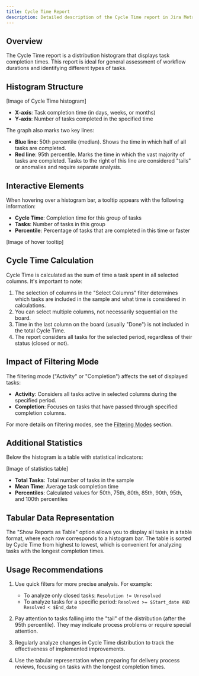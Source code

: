 ```yaml
---
title: Cycle Time Report
description: Detailed description of the Cycle Time report in Jira Metrics Plugin and its interpretation.
---
```


## Overview

The Cycle Time report is a distribution histogram that displays task completion times. This report is ideal for general assessment of workflow durations and identifying different types of tasks.

## Histogram Structure

[Image of Cycle Time histogram]

- **X-axis**: Task completion time (in days, weeks, or months)
- **Y-axis**: Number of tasks completed in the specified time

The graph also marks two key lines:

- **Blue line**: 50th percentile (median). Shows the time in which half of all tasks are completed.
- **Red line**: 95th percentile. Marks the time in which the vast majority of tasks are completed. Tasks to the right of this line are considered "tails" or anomalies and require separate analysis.

## Interactive Elements

When hovering over a histogram bar, a tooltip appears with the following information:

- **Cycle Time**: Completion time for this group of tasks
- **Tasks**: Number of tasks in this group
- **Percentile**: Percentage of tasks that are completed in this time or faster

[Image of hover tooltip]

## Cycle Time Calculation

Cycle Time is calculated as the sum of time a task spent in all selected columns. It's important to note:

1. The selection of columns in the "Select Columns" filter determines which tasks are included in the sample and what time is considered in calculations.
2. You can select multiple columns, not necessarily sequential on the board.
3. Time in the last column on the board (usually "Done") is not included in the total Cycle Time.
4. The report considers all tasks for the selected period, regardless of their status (closed or not).

## Impact of Filtering Mode

The filtering mode ("Activity" or "Completion") affects the set of displayed tasks:

- **Activity**: Considers all tasks active in selected columns during the specified period.
- **Completion**: Focuses on tasks that have passed through specified completion columns.

For more details on filtering modes, see the [Filtering Modes](/en/docs/core-concepts/filtering-modes) section.

## Additional Statistics

Below the histogram is a table with statistical indicators:

[Image of statistics table]

- **Total Tasks**: Total number of tasks in the sample
- **Mean Time**: Average task completion time
- **Percentiles**: Calculated values for 50th, 75th, 80th, 85th, 90th, 95th, and 100th percentiles

## Tabular Data Representation

The "Show Reports as Table" option allows you to display all tasks in a table format, where each row corresponds to a histogram bar. The table is sorted by Cycle Time from highest to lowest, which is convenient for analyzing tasks with the longest completion times.

## Usage Recommendations

1. Use quick filters for more precise analysis. For example:

   - To analyze only closed tasks: `Resolution != Unresolved`
   - To analyze tasks for a specific period: `Resolved >= $Start_date AND Resolved < $End_date`

2. Pay attention to tasks falling into the "tail" of the distribution (after the 95th percentile). They may indicate process problems or require special attention.

3. Regularly analyze changes in Cycle Time distribution to track the effectiveness of implemented improvements.

4. Use the tabular representation when preparing for delivery process reviews, focusing on tasks with the longest completion times.

